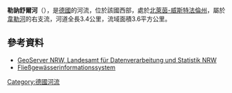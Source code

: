{{No footnotes|time=2020-08-06T04:51:24+00:00}}
{{Coord|52|11|35|N|8|41|35|E|display=title}}

'''勒訥舒爾河'''（{{lang-de|Löhner Schulbach}}），是[[德國|德國]]的河流，位於該國西部，處於[[北萊茵-威斯特法倫州|北萊茵-威斯特法倫州]]，屬於[[韦勒河_(威悉河支流)|韋勒河]]的右支流，河道全長3.4公里，流域面積3.6平方公里。

==參考資料==
* [http://www.geoserver.nrw.de/ GeoServer NRW, Landesamt für Datenverarbeitung und Statistik NRW] {{Wayback|url=http://www.geoserver.nrw.de/ |date=20161204115214 }}
* [http://www.fisdt.de/wrrl/page/begruessung.html Fließgewässerinformationssystem] {{Wayback|url=http://www.fisdt.de/wrrl/page/begruessung.html |date=20120808152043 }}

{{Germany-geo-stub}}
[[Category:德國河流|Category:德國河流]]